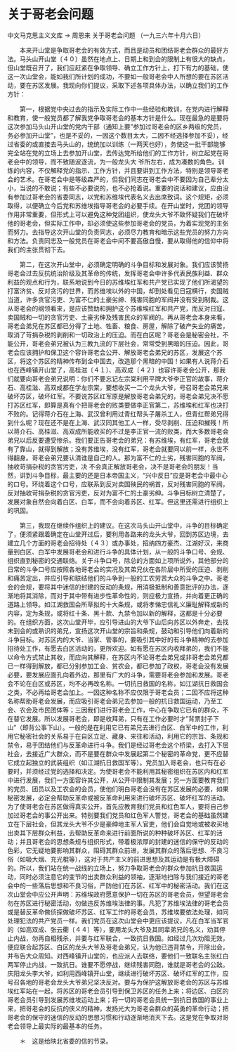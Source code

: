 # 关于哥老会问题

中文马克思主义文库 -> 周恩来
关于哥老会问题
（一九三六年十月六日）


　　本来开山堂是争取哥老会的有效方式，而且是动员和团结哥老会群众的最好方法。马头山开山堂〔４０〕虽然在地点上、日期上和到会的限制上有很大的缺点，但山堂既召开了，我们应赶紧在争取领导、确立工作方针上，打下有力的基础，使这一次山堂会，能如我们所计划的成功，不要如一般哥老会中人所想的要在苏区活动，要在苏区发展。我现向你们提议，采取下述各项具体办法，以确立我们的工作方针：

　　第一，根据党中央过去的指示及实际工作中一些经验和教训，在党内进行解释和教育，使一般党员都了解我党争取哥老会的基本方针是什么。现在最急的是要将这次参加马头山开山堂的党内干部（通知上要"参加过哥老会的区乡两级的党员，务必参加开山堂"，也是不妥的，一因这个数目太大，二因不经选择参加不妥），经过省委的或直接去马头山的，统统加以训练（一两天也好），务使这一批干部能够完全站在党的立场上去参加开山堂，去传达党所给他们的工作方针，树立起党在哥老会中的领导，而不致随波逐流，为一般龙头大 爷所左右，成为凑数的角色。训练的内容，不仅解释党的指示、工作方针，并且要讲到工作方法，特别是领导哥老会的艺术。在哥老会中是等级森严的，但我们同志在哥老会中不要因为自己辈分太小，当说的不敢说；有些不必要说的，也不必抢着说。重要的说话和建议，应由没有参加过哥老会的省委同志，以党和苏维埃代表名义去出席致词。这个规矩，必须取得，以便确立今后党和苏维埃指导哥老会的必要手续。在开山堂时，党团的领导作用非常重要，但形式上可以避免这种党团组织，使龙头大爷不致怀疑我们在破坏他的哥老会，但实际工作中，却必须使这些参加哥老会的党员，为着实现党的主张而努力。去指导这次开山堂的负责同志，必须尽力教育和暗示这些党员的努力方向和方法。负责同志及一般党员在哥老会中间不要高傲自慢，要从取得他的信仰中将我们的主张贯彻下去。

　　第二，在这次开山堂中，必须确定明确的斗争目标和发展对象。我们应该赞扬哥老会过去反抗统治阶级及其革命的传统，发挥哥老会中许多代表民族利益、群众利益的观点和行为，联系地说到今日的苏维埃红军和共产党已实现了他们所渴望的打富济贫、反对贪污的世界，而苏维埃以外的中国，却到处看见日寇横行，卖国贼当道，许多贪官污吏、为富不仁的土豪劣绅、残害同胞的军阀并没有受到制裁。这从哥老会的纲领看来，是应该赞助和拥护这个苏维埃红军和共产党，而反对日寇、卖国贼和一切的贪官污吏、土豪劣绅及残害民众的军阀的。再从哥老会本身来看，哥老会弟兄在苏区都已分得了土地、牲畜、粮食、房屋，解除了破产失业的痛苦，取消了苛捐杂税的剥削和一切政治上的压迫。而在白区呢？哥老会是秘密会社，不能公开，哥老会弟兄被认为三教九流的下层社会，常常受到黑暗的压迫。因此，哥老会应该拥护和保卫这个容许哥老会公开、解放哥老会弟兄的苏区，发展这个苏区，将这个苏区的精神传布到全中国去，改造那个黑暗的中国！如果有人说蒋介石也在西峰镇开山堂了，高桂滋〔４１〕、高双成〔４２〕也容许哥老会公开，那我们就要向哥老会弟兄说明：你们不要忘记左宗棠利用平牌大爷李正官的故事，蒋介石、高桂滋、高双成都在学左宗棠，要想收买一二个龙头大爷，号召哥老会弟兄来破坏苏区，破坏红军。不要说苏区红军原是解放哥老会弟兄的，哥老会弟兄决不愿打苏区红军，即算是真有个把哥老会的败类要做李正官第二，苏维埃和红军也决打不败的。记得蒋介石在上海、武汉曾利用过青红帮头子屠杀工人，但青红帮弟兄得到什么呢？现在还不是在上海、武汉同其他工人一样，受尽剥削、压迫和摧残！所以蒋介石、高桂滋、高双成所能收买的不过是李正官一流的败类，而大多数哥老会弟兄以后反要遭受惨杀。我们要正告哥老会的弟兄：有苏维埃，有红军，哥老会就有了靠山，就得到解放；没有苏维埃，没有红军，哥老会就要同以前一样，永世不得翻身。哥老会弟兄要认清谁是自己的人。那为富不仁的土劣，残害同胞的军阀，抽收苛捐杂税的贪官污吏，决 不会真正解放哥老会，决不是哥老会的朋友！当然，讲到斗争目标，最主要的还是日本帝国主义，"兴中反日"应是哥老会中最中心的口号。环绕着这个口号，应联系到反对卖国殃民的祸首，反对残害同胞的军阀，反对抽收苛捐杂税的贪官污吏，反对为富不仁的土豪劣绅。斗争目标树立清楚了，发展对象自然会向着白区、白军，而不会向着苏区、红军。但这里还需进行组织上的巩固。

　　第三，我现在继续作组织上的建议。在这次马头山开山堂中，斗争的目标确定了，便须紧跟着确定在山堂开过后，要利用各路来的龙头大爷，回到苏区边境，去建立几个方面的哥老会招待处〔４３〕或办事处，招纳四方豪杰、江湖好汉，来商量到白区、白军中发展哥老会和进行斗争的具体计划，从一般的斗争口号、会规、组织直到秘密的交通联络。关于斗争口号，除总的方面如上项所说外，其他部分的日常的斗争口号应按照各地哥老会的实况及其弟兄伙在各阶层中所受的压迫、剥削和痛苦定出，并应引导和联结他们的斗争到一般的工农劳苦大众的斗争之中。哥老会的会规，要将其中迷信的封建的反动的条规，用消极抵制和善意批评的办法，逐渐地将其消除，而对于其中带有进步性革命性的，则应极力宣扬，并向着更正确的道路上领导。如江湖救国会所草拟的十大条规，或将孝悌忠信礼义廉耻解释成新的内容，定为条规，或将红十条、黑十款、九禁令加以新的解释，这都是十分必要的。在组织方面，这次山堂开毕，应引导进山的大爷下山后向苏区以外奔走，去找未到会的或熟识的弟兄，宣扬这次开山堂的宗旨和条规，鼓动和引导他们向着新的斗争目标。对苏区内的大爷、当家、管事的，要吸引其中好的有斗争精神的去参加招待处工作，有愿去白区活动的，更所欢迎。如有愿在苏区内收拜弟的，我们不能以命令方式禁止其收，而应向其解释，在苏区内不论哥老会弟兄或非哥老会弟兄都已一样得到解放，都已分别参加工会、贫农会，都已参加了政权，哥老会没有发展必要，要发展应面孔向着外边，那里有广大的斗争，需要哥老会参加和发展。哥老会不论在白区或苏区，均不必再改名称。一切抗日救国的名称，如江湖抗日救国会之类，不必再给哥老会加上。一因这种名称不应仅限于哥老会员；二因不应将这种名称帮助哥老会发展，而应吸引哥老会弟兄去参加一般的抗日救国运动，乃至工会、农会及市民团体等；三因我们进行哥老会工作，中心在争取它已有的群众，不在替它发展。所以发展哥老会，即是收拜弟，只有在工作必要时才"背票封子下山"（即背公事下山）。一般的是在利用它已有弟兄去进行白区、白军中的工作，利用它秘密社会的关系易于在自区立足、藏身、来往和活动，利用它的宗旨、条规和禁令，易于团结他们与反革命进行斗争。我们是经过哥老会这个桥梁，去打入下层社会，去接近广大群众，而不是要在群众中发展起第二个秘密的革命党，更不应替它成立起独立的武装组织（如江湖抗日救国军等）。党员加入哥老会，也只有在必要时，并须经过党的选择和决定。为使哥老会不能利用其秘密组织在苏区内和红军中进行发展，我们一方面容许其公开，从公开中限制其发展；另一方面要教育我们的党员、团员以及工农会的会员，使他们明白哥老会没有在苏区发展的必要，如果秘密发展，必定会帮助反革命或被反革命利用来进行破坏苏区、破坏红军的活动。为了使哥老会在苏区做得真实公开，首先应教育我们党员和红色军人，要将自己参加过哥老会的事公开出来。特别要我们党员和红色军人警觉，哥老会的基础虽然建立在下层社会，但其龙头大爷不少是豪绅地主军人官吏，他们会自觉地或被收买地出卖其下层群众利益，去帮助反革命来进行前面所说的种种破坏苏区、红军的活动；并且哥老会的思想条规与组织形式，带着极浓厚的封建的迷信的保守的反动的色彩，它无疑地要影响其群众，阻碍其群众前进，发展其群众的落后思想、不良习俗（如吸大烟、充光棍等），这对于共产主义的前进思想及其运动是有极大障碍的。所以，我们站在统一战线的立场上，努力争取哥老会的群众参加抗日救国运动，同时必须注意它的变节的出卖群众利益的领袖，逐渐地扫除与我们接近的哥老会中的一些落后思想和不良习俗，严防他们在苏区、红军中的秘密活动。我们在这次山堂会中应公开声明：苏维埃政府愿意保护一切在苏区的哥老会员，但望哥老会勿在苏区进行秘密活动，勿做违反苏维埃法律的事。凡犯了苏维埃法律的哥老会员或是替反革命做侦探做破坏苏区、红军工作的哥老会员，苏维埃要依法处理，如同处理犯法的共产党员一样。我们党员在这次山堂会中更应该提议，凡在白军当军官的（如高双成、张云衢〔４４〕等），要用龙头大爷及其同辈弟兄的名义，劝其停止内战，勿再自相残杀，并要与红军联合，一致抗日救国。如经过几次劝阻无效，便应联合起苏区、白区的龙头大爷及哥老会弟兄，认为他已违背禁令，开除出会，并布告大众周知。对西峰镇开山堂的，也应派人去联络，要他们一致联名主张红白两军停止内战，一致抗日。谁要不愿停战，继续残害同胞，谁就是哥老会的公敌。庆阳龙头李大爷，如利用西峰镇开山堂，继续进行破坏苏区、破坏红军的工作，应号召各地的哥老会龙头大爷弟兄坚决反对。要与为保护这解放哥老会的苏区与苏维埃红军站在一起，将苏区的哥老会员引导到保卫苏区的任务上来；将边区、白区的哥老会员引导到发展苏维埃运动上来；将一切的哥老会员统一到抗日救国的事业上来，把哥老会的反抗的侠义的精神，发扬光大为哥老会群众的英勇的革命行动；把哥老会的保守的迷信的反动的思想习惯和行动逐渐地消灭下去。这是党在争取对哥老会领导上最实际的最基本的任务。



　　＊　这是给陕北省委的信的节录。



